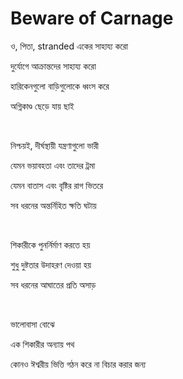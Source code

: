 # Beware of Carnage

ও, পিতা, stranded একের সাহায্য করো

দুর্যোগে আক্রান্তদের সাহায্য করো

হারিকেনগুলো বাড়িগুলোকে ধ্বংস করে

অগ্নিকাণ্ড ছেড়ে যায় ছাই

<br />

নিশ্চয়ই, দীর্ঘস্থায়ী যন্ত্রণাগুলো ভারী

যেমন ভয়াবহতা এবং তাদের ট্রমা

যেমন বাতাস এবং বৃষ্টির রাগ ভিতরে

সব ধরনের অন্তর্নিহিত ক্ষতি ঘটায়

<br />

শিকারীকে পুনর্নির্মাণ করতে হয়

শুধু দুষ্টতার উদাহরণ দেওয়া হয়

সব ধরনের আঘাতের প্রতি অসাড়

<p></p>

<br />

ভালোবাসা বোঝে

এক শিকারীর অন্যায় পথ

কোনও ঈশ্বরীয় ভিত্তি গঠন করে না বিচার করার জন্য

<p></p>